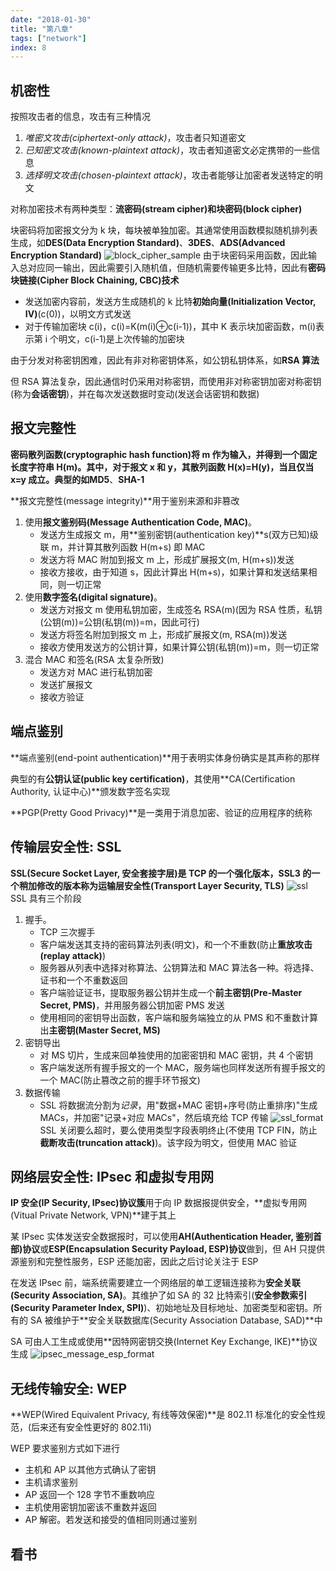 ```yaml
---
date: "2018-01-30"
title: "第八章"
tags: ["network"]
index: 8
---
```


## 机密性

按照攻击者的信息，攻击有三种情况

1. _唯密文攻击(ciphertext-only attack)_，攻击者只知道密文
2. _已知密文攻击(known-plaintext attack)_，攻击者知道密文必定携带的一些信息
3. _选择明文攻击(chosen-plaintext attack)_，攻击者能够让加密者发送特定的明文

对称加密技术有两种类型：**流密码(stream cipher)**和**块密码(block cipher)**

块密码将加密报文分为 k 块，每块被单独加密。其通常使用函数模拟随机排列表生成，如**DES(Data Encryption Standard)**、**3DES**、**ADS(Advanced Encryption Standard)**
![block_cipher_sample](../../images/network/block_cipher_sample.webp)
由于块密码采用函数，因此输入总对应同一输出，因此需要引入随机值，但随机需要传输更多比特，因此有**密码块链接(Cipher Block Chaining, CBC)技术**

- 发送加密内容前，发送方生成随机的 k 比特**初始向量(Initialization Vector, IV)**(c(0))，以明文方式发送
- 对于传输加密块 c(i)，c(i)=K(m(i)⊕c(i-1))，其中 K 表示块加密函数，m(i)表示第 i 个明文，c(i-1)是上次传输的加密块

由于分发对称密钥困难，因此有非对称密钥体系，如公钥私钥体系，如**RSA 算法**

但 RSA 算法复杂，因此通信时仍采用对称密钥，而使用非对称密钥加密对称密钥(称为**会话密钥**)，并在每次发送数据时变动(发送会话密钥和数据)

## 报文完整性

**密码散列函数(cryptographic hash function)**将 m 作为输入，并得到一个固定长度字符串 H(m)。其中，对于报文 x 和 y，其散列函数 H(x)=H(y)，当且仅当 x=y 成立。典型的如**MD5**、**SHA-1**

**报文完整性(message integrity)**用于鉴别来源和非篡改

1. 使用**报文鉴别码(Message Authentication Code, MAC)**。
    - 发送方生成报文 m，用**鉴别密钥(authentication key)**s(双方已知)级联 m，并计算其散列函数 H(m+s) 即 MAC
    - 发送方将 MAC 附加到报文 m 上，形成扩展报文(m, H(m+s))发送
    - 接收方接收，由于知道 s，因此计算出 H(m+s)，如果计算和发送结果相同，则一切正常
2. 使用**数字签名(digital signature)**。
    - 发送方对报文 m 使用私钥加密，生成签名 RSA(m)(因为 RSA 性质，私钥(公钥(m))=公钥(私钥(m))=m，因此可行)
    - 发送方将签名附加到报文 m 上，形成扩展报文(m, RSA(m))发送
    - 接收方使用发送方的公钥计算，如果计算公钥(私钥(m))=m，则一切正常
3. 混合 MAC 和签名(RSA 太复杂所致)
    - 发送方对 MAC 进行私钥加密
    - 发送扩展报文
    - 接收方验证

## 端点鉴别

**端点鉴别(end-point authentication)**用于表明实体身份确实是其声称的那样

典型的有**公钥认证(public key certification)**，其使用**CA(Certification Authority, 认证中心)**颁发数字签名实现

**PGP(Pretty Good Privacy)**是一类用于消息加密、验证的应用程序的统称

## 传输层安全性: SSL

**SSL(Secure Socket Layer, 安全套接字层)**是 TCP 的一个强化版本，SSL3 的一个稍加修改的版本称为**运输层安全性(Transport Layer Security, TLS)**
![ssl](../../images/network/ssl.webp)
SSL 具有三个阶段

1. 握手。
    - TCP 三次握手
    - 客户端发送其支持的密码算法列表(明文)，和一个不重数(防止**重放攻击(replay attack)**)
    - 服务器从列表中选择对称算法、公钥算法和 MAC 算法各一种。将选择、证书和一个不重数返回
    - 客户端验证证书，提取服务器公钥并生成一个**前主密钥(Pre-Master Secret, PMS)**，并用服务器公钥加密 PMS 发送
    - 使用相同的密钥导出函数，客户端和服务端独立的从 PMS 和不重数计算出**主密钥(Master Secret, MS)**
2. 密钥导出
    - 对 MS 切片，生成来回单独使用的加密密钥和 MAC 密钥，共 4 个密钥
    - 客户端发送所有握手报文的一个 MAC，服务端也同样发送所有握手报文的一个 MAC(防止篡改之前的握手环节报文)
3. 数据传输
    - SSL 将数据流分割为*记录*，用"数据+MAC 密钥+序号(防止重排序)"生成 MACs，并加密"记录+对应 MACs"，然后填充给 TCP 传输
   ![ssl_format](../../images/network/ssl_format.webp)
   SSL 关闭要么超时，要么使用类型字段表明终止(不使用 TCP FIN，防止**截断攻击(truncation attack)**)。该字段为明文，但使用 MAC 验证

## 网络层安全性: IPsec 和虚拟专用网

**IP 安全(IP Security, IPsec)协议簇**用于向 IP 数据报提供安全，**虚拟专用网(Vitual Private Network, VPN)**建于其上

某 IPsec 实体发送安全数据报时，可以使用**AH(Authentication Header, 鉴别首部)协议**或**ESP(Encapsulation Security Payload, ESP)协议**做到，但 AH 只提供源鉴别和完整性服务，ESP 还能加密，因此之后讨论关注于 ESP

在发送 IPsec 前，端系统需要建立一个网络层的单工逻辑连接称为**安全关联(Security Association, SA)**。其维护了如 SA 的 32 比特索引(**安全参数索引(Security Parameter Index, SPI)**)、初始地址及目标地址、加密类型和密钥。所有的 SA 被维护于**安全关联数据库(Security Association Database, SAD)**中

SA 可由人工生成或使用**因特网密钥交换(Internet Key Exchange, IKE)**协议生成
![ipsec_message_esp_format](../../images/network/ipsec_message_esp_format.webp)

## 无线传输安全: WEP

**WEP(Wired Equivalent Privacy, 有线等效保密)**是 802.11 标准化的安全性规范，(后来还有安全性更好的 802.11i)

WEP 要求鉴别方式如下进行

- 主机和 AP 以其他方式确认了密钥
- 主机请求鉴别
- AP 返回一个 128 字节不重数响应
- 主机使用密钥加密该不重数并返回
- AP 解密。若发送和接受的值相同则通过鉴别

## 看书
